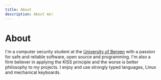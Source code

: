 ```yaml
---
title: About
description: About me!
---
```


# About

I'm a computer security student at the [University of
Bergen](https://www.uib.no/) with a passion for safe and reliable software, open
source and programming. I'm also a firm believer in applying the KISS principle
and the worse is better philosophy to my projects. I enjoy and use strongly
typed languages, Linux and mechanical keyboards.
